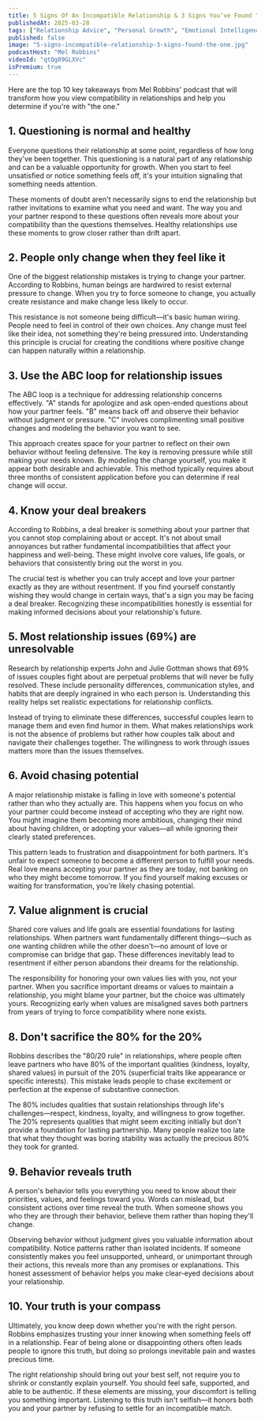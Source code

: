 ```yaml
---
title: 5 Signs Of An Incompatible Relationship & 3 Signs You’ve Found "The One"
publishedAt: 2025-03-28
tags: ["Relationship Advice", "Personal Growth", "Emotional Intelligence"]
published: false
image: "5-signs-incompatible-relationship-3-signs-found-the-one.jpg"
podcastHost: "Mel Robbins"
videoId: "qtQg09GLXVc"
isPremium: true
---
```



<PodcastSummaryPageLayout frontmatter={frontmatter}>

Here are the top 10 key takeaways from Mel Robbins' podcast that will transform how you view compatibility in relationships and help you determine if you're with "the one."

## 1. Questioning is normal and healthy

Everyone questions their relationship at some point, regardless of how long they've been together. This questioning is a natural part of any relationship and can be a valuable opportunity for growth. When you start to feel unsatisfied or notice something feels off, it's your intuition signaling that something needs attention.

These moments of doubt aren't necessarily signs to end the relationship but rather invitations to examine what you need and want. The way you and your partner respond to these questions often reveals more about your compatibility than the questions themselves. Healthy relationships use these moments to grow closer rather than drift apart.

## 2. People only change when they feel like it

One of the biggest relationship mistakes is trying to change your partner. According to Robbins, human beings are hardwired to resist external pressure to change. When you try to force someone to change, you actually create resistance and make change less likely to occur.

This resistance is not someone being difficult—it's basic human wiring. People need to feel in control of their own choices. Any change must feel like their idea, not something they're being pressured into. Understanding this principle is crucial for creating the conditions where positive change can happen naturally within a relationship.

## 3. Use the ABC loop for relationship issues

The ABC loop is a technique for addressing relationship concerns effectively. "A" stands for apologize and ask open-ended questions about how your partner feels. "B" means back off and observe their behavior without judgment or pressure. "C" involves complimenting small positive changes and modeling the behavior you want to see.

This approach creates space for your partner to reflect on their own behavior without feeling defensive. The key is removing pressure while still making your needs known. By modeling the change yourself, you make it appear both desirable and achievable. This method typically requires about three months of consistent application before you can determine if real change will occur.

## 4. Know your deal breakers

According to Robbins, a deal breaker is something about your partner that you cannot stop complaining about or accept. It's not about small annoyances but rather fundamental incompatibilities that affect your happiness and well-being. These might involve core values, life goals, or behaviors that consistently bring out the worst in you.

The crucial test is whether you can truly accept and love your partner exactly as they are without resentment. If you find yourself constantly wishing they would change in certain ways, that's a sign you may be facing a deal breaker. Recognizing these incompatibilities honestly is essential for making informed decisions about your relationship's future.

## 5. Most relationship issues (69%) are unresolvable

Research by relationship experts John and Julie Gottman shows that 69% of issues couples fight about are perpetual problems that will never be fully resolved. These include personality differences, communication styles, and habits that are deeply ingrained in who each person is. Understanding this reality helps set realistic expectations for relationship conflicts.

Instead of trying to eliminate these differences, successful couples learn to manage them and even find humor in them. What makes relationships work is not the absence of problems but rather how couples talk about and navigate their challenges together. The willingness to work through issues matters more than the issues themselves.

## 6. Avoid chasing potential

A major relationship mistake is falling in love with someone's potential rather than who they actually are. This happens when you focus on who your partner could become instead of accepting who they are right now. You might imagine them becoming more ambitious, changing their mind about having children, or adopting your values—all while ignoring their clearly stated preferences.

This pattern leads to frustration and disappointment for both partners. It's unfair to expect someone to become a different person to fulfill your needs. Real love means accepting your partner as they are today, not banking on who they might become tomorrow. If you find yourself making excuses or waiting for transformation, you're likely chasing potential.

## 7. Value alignment is crucial

Shared core values and life goals are essential foundations for lasting relationships. When partners want fundamentally different things—such as one wanting children while the other doesn't—no amount of love or compromise can bridge that gap. These differences inevitably lead to resentment if either person abandons their dreams for the relationship.

The responsibility for honoring your own values lies with you, not your partner. When you sacrifice important dreams or values to maintain a relationship, you might blame your partner, but the choice was ultimately yours. Recognizing early when values are misaligned saves both partners from years of trying to force compatibility where none exists.

## 8. Don't sacrifice the 80% for the 20%

Robbins describes the "80/20 rule" in relationships, where people often leave partners who have 80% of the important qualities (kindness, loyalty, shared values) in pursuit of the 20% (superficial traits like appearance or specific interests). This mistake leads people to chase excitement or perfection at the expense of substantive connection.

The 80% includes qualities that sustain relationships through life's challenges—respect, kindness, loyalty, and willingness to grow together. The 20% represents qualities that might seem exciting initially but don't provide a foundation for lasting partnership. Many people realize too late that what they thought was boring stability was actually the precious 80% they took for granted.

## 9. Behavior reveals truth

A person's behavior tells you everything you need to know about their priorities, values, and feelings toward you. Words can mislead, but consistent actions over time reveal the truth. When someone shows you who they are through their behavior, believe them rather than hoping they'll change.

Observing behavior without judgment gives you valuable information about compatibility. Notice patterns rather than isolated incidents. If someone consistently makes you feel unsupported, unheard, or unimportant through their actions, this reveals more than any promises or explanations. This honest assessment of behavior helps you make clear-eyed decisions about your relationship.

## 10. Your truth is your compass

Ultimately, you know deep down whether you're with the right person. Robbins emphasizes trusting your inner knowing when something feels off in a relationship. Fear of being alone or disappointing others often leads people to ignore this truth, but doing so prolongs inevitable pain and wastes precious time.

The right relationship should bring out your best self, not require you to shrink or constantly explain yourself. You should feel safe, supported, and able to be authentic. If these elements are missing, your discomfort is telling you something important. Listening to this truth isn't selfish—it honors both you and your partner by refusing to settle for an incompatible match.

</PodcastSummaryPageLayout>
